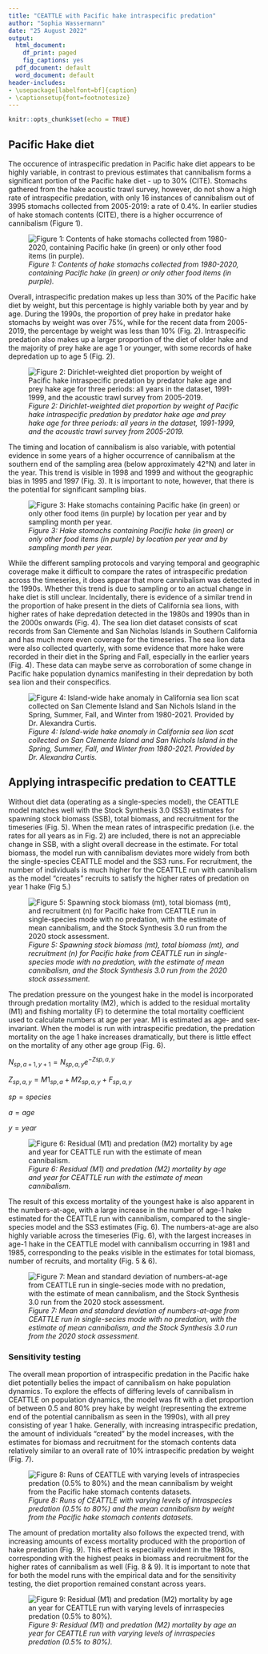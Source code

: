 ```yaml
---
title: "CEATTLE with Pacific hake intraspecific predation"
author: "Sophia Wassermann"
date: "25 August 2022"
output:
  html_document:
    df_print: paged
    fig_captions: yes
  pdf_document: default
  word_document: default
header-includes:
- \usepackage[labelfont=bf]{caption}
- \captionsetup{font=footnotesize}
---
```


```r
knitr::opts_chunk$set(echo = TRUE)
```

## Pacific Hake diet

The occurence of intraspecific predation in Pacific hake diet appears to be highly variable, in contrast to previous estimates that cannibalism forms a significant portion of the Pacific hake diet - up to 30% (CITE). Stomachs gathered from the hake acoustic trawl survey, however, do not show a high rate of intraspecific predation, with only 16 instances of cannibalism out of 3995 stomachs collected from 2005-2019: a rate of 0.4%. In earlier studies of hake stomach contents (CITE), there is a higher occurrence of cannibalism (Figure 1). 

![*Figure 1: Contents of hake stomachs collected from 1980-2020, containing Pacific hake (in green) or only other food items (in purple).*](./plots/diet/hake_cannibalism.png)

Overall, intraspecific predation makes up less than 30% of the Pacific hake diet by weight, but this percentage is highly variable both by year and by age. During the 1990s, the proportion of prey hake in predator hake stomachs by weight was over 75%, while for the recent data from 2005-2019, the percentage by weight was less than 10% (Fig. 2). Intraspecific predation also makes up a larger proportion of the diet of older hake and the majority of prey hake are age 1 or younger, with some records of hake depredation up to age 5 (Fig. 2).

![*Figure 2: Dirichlet-weighted diet proportion by weight of Pacific hake intraspecific predation by predator hake age and prey hake age for three periods: all years in the dataset, 1991-1999, and the acoustic trawl survey from 2005-2019.*](./plots/diet/Dirichlet/Dirichlet_comp_pretty.png)

The timing and location of cannibalism is also variable, with potential evidence in some years of a higher occurrence of cannibalism at the southern end of the sampling area (below approximately 42°N) and later in the year. This trend is visible in 1998 and 1999 and without the geographic bias in 1995 and 1997 (Fig. 3). It is important to note, however, that there is the potential for significant sampling bias. 

![*Figure 3: Hake stomachs containing Pacific hake (in green) or only other food items (in purple) by location per year and by sampling month per year.*](./plots/diet/locations_timing.png)

While the different sampling protocols and varying temporal and geographic coverage make it difficult to compare the rates of intraspecific predation across the timeseries, it does appear that more cannibalism was detected in the 1990s. Whether this trend is due to sampling or to an actual change in hake diet is still unclear. Incidentally, there is evidence of a similar trend in the proportion of hake present in the diets of California sea lions, with higher rates of hake depredation detected in the 1980s and 1990s than in the 2000s onwards (Fig. 4). The sea lion diet dataset consists of scat records from San Clemente and San Nicholas Islands in Southern California and has much more even coverage for the timeseries. The sea lion data were also collected quarterly, with some evidence that more hake were recorded in their diet in the Spring and Fall, especially in the earlier years (Fig. 4). These data can maybe serve as corroboration of some change in Pacific hake population dynamics manifesting in their depredation by both sea lion and their conspecifics.

![*Figure 4: Island-wide hake anomaly in California sea lion scat collected on San Clemente Island and San Nichols Island in the Spring, Summer, Fall, and Winter from 1980-2021. Provided by Dr. Alexandra Curtis.*](./Resources/Sea lions/image.png)


## Applying intraspecific predation to CEATTLE

Without diet data (operating as a single-species model), the CEATTLE model matches well with the Stock Synthesis 3.0 (SS3) estimates for spawning stock biomass (SSB), total biomass, and recruitment for the timeseries (Fig. 5). When the mean rates of intraspecific predation (i.e. the rates for all years as in Fig. 2) are included, there is not an appreciable change in SSB, with a slight overall decrease in the estimate. For total biomass, the model run with cannibalism deviates more widely from both the single-species CEATTLE model and the SS3 runs. For recruitment, the number of individuals is much higher for the CEATTLE run with cannibalism as the model "creates" recruits to satisfy the higher rates of predation on year 1 hake (Fig 5.)

![*Figure 5: Spawning stock biomass (mt), total biomass (mt), and recruitment (n) for Pacific hake from CEATTLE run in single-species mode with no predation, with the estimate of mean cannibalism, and the Stock Synthesis 3.0 run from the 2020 stock assessment.*](./plots/CEATTLE/intraspecies predation/intrasp_popdy.png)

The predation pressure on the youngest hake in the model is incorporated through predation mortality (M2), which is added to the residual mortality (M1) and fishing mortality (F) to determine the total mortality coefficient used to calculate numbers at age per year. M1 is estimated as age- and sex-invariant. When the model is run with intraspecific predation, the predation mortality on the age 1 hake increases dramatically, but there is little effect on the mortality of any other age group (Fig. 6).

$N_{sp,a+1,y+1} = N_{sp,a,y} e^{-Zsp,a,y}$

$Z_{sp,a,y} = M1_{sp,a} + M2_{sp,a,y} + F_{sp,a,y}$

$sp = species$

$a = age$

$y = year$

![*Figure 6: Residual (M1) and predation (M2) mortality by age and year for CEATTLE run with the estimate of mean cannibalism.*](./plots/CEATTLE/intraspecies predation/M_intrasp.png)

The result of this excess mortality of the youngest hake is also apparent in the numbers-at-age, with a large increase in the number of age-1 hake estimated for the CEATTLE run with cannibalism, compared to the single-species model and the SS3 estimates (Fig. 6). The numbers-at-age are also highly variable across the timeseries (Fig. 6), with the largest increases in age-1 hake in the CEATTLE model with cannibalism occurring in 1981 and 1985, corresponding to the peaks visible in the estimates for total biomass, number of recruits, and mortality (Fig. 5 & 6).

![*Figure 7: Mean and standard deviation of numbers-at-age from CEATTLE run in single-secies mode with no predation, with the estimate of mean cannibalism, and the Stock Synthesis 3.0 run from the 2020 stock assessment.*](./plots/CEATTLE/intraspecies predation/nbyage_intrasp.png)


### Sensitivity testing

The overall mean proportion of intraspecific predation in the Pacific hake diet potentially belies the impact of cannibalism on hake population dynamics. To explore the effects of differing levels of cannibalism in CEATTLE on population dynamics, the model was fit with a diet proportion of between 0.5 and 80% prey hake by weight (representing the extreme end of the potential cannibalism as seen in the 1990s), with all prey consisting of year 1 hake. Generally, with increasing intraspecific predation, the amount of individuals "created" by the model increases, with the estimates for biomass and recruitment for the stomach contents data relatively similar to an overall rate of 10% intraspecific predation by weight (Fig. 7). 

![*Figure 8: Runs of CEATTLE with varying levels of intraspecies predation (0.5% to 80%) and the mean cannibalism by weight from the Pacific hake stomach contents datasets.*](./plots/CEATTLE/intraspecies predation/Testing/test_intrasp_popdy.png)

The amount of predation mortality also follows the expected trend, with increasing amounts of excess mortality produced with the proportion of hake predation (Fig. 9). This effect is especially evident in the 1980s, corresponding with the highest peaks in biomass and recruitment for the higher rates of cannibalism as well (Fig. 8 & 9). It is important to note that for both the model runs with the empirical data and for the sensitivity testing, the diet proportion remained constant across years.

![*Figure 9: Residual (M1) and predation (M2) mortality by age an year for CEATTLE run with varying levels of inrraspecies predation (0.5% to 80%).*](./plots/CEATTLE/intraspecies predation/Testing/test_instrasp_M.png)
